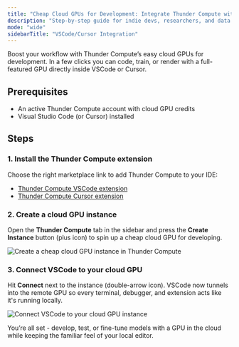 ```yaml
---
title: "Cheap Cloud GPUs for Development: Integrate Thunder Compute with VSCode or Cursor"
description: "Step-by-step guide for indie devs, researchers, and data scientists to use cheap cloud GPUs in Visual Studio Code or Cursor by linking your local IDE to a Thunder Compute instance."
mode: "wide"
sidebarTitle: "VSCode/Cursor Integration"
---
```


Boost your workflow with Thunder Compute’s easy cloud GPUs for development. In a few clicks you can code, train, or render with a full-featured GPU directly inside VSCode or Cursor.

## Prerequisites

- An active Thunder Compute account with cloud GPU credits  
- Visual Studio Code (or Cursor) installed

## Steps

### 1. Install the Thunder Compute extension

Choose the right marketplace link to add Thunder Compute to your IDE:

- [Thunder Compute VSCode extension](vscode:extension/ThunderCompute.thunder-compute)  
- [Thunder Compute Cursor extension](cursor:extension/ThunderCompute.thunder-compute)

### 2. Create a cloud GPU instance

Open the **Thunder Compute** tab in the sidebar and press the **Create Instance** button (plus icon) to spin up a cheap cloud GPU for developing.

![Create a cheap cloud GPU instance in Thunder Compute](/images/Create_Instance.png)

### 3. Connect VSCode to your cloud GPU

Hit **Connect** next to the instance (double-arrow icon). VSCode now tunnels into the remote GPU so every terminal, debugger, and extension acts like it's running locally.

![Connect VSCode to your cloud GPU instance](/images/Connect_to_Instance.png)

You’re all set - develop, test, or fine-tune models with a GPU in the cloud while keeping the familiar feel of your local editor.
